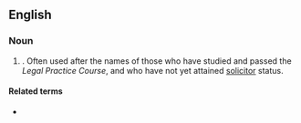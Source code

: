 ==English==

===Noun===
{{en-noun}}

# {{context|legal|lang=en}} {{acronym of|[[postgraduate]] [[diploma]] [[in]] [[legal]] [[practice]]|lang=en|nodot=1}}. Often used after the names of those who have studied and passed the ''Legal Practice Course'', and who have not yet attained [[solicitor]] status.

====Related terms====
* {{l|en|DipLP}}